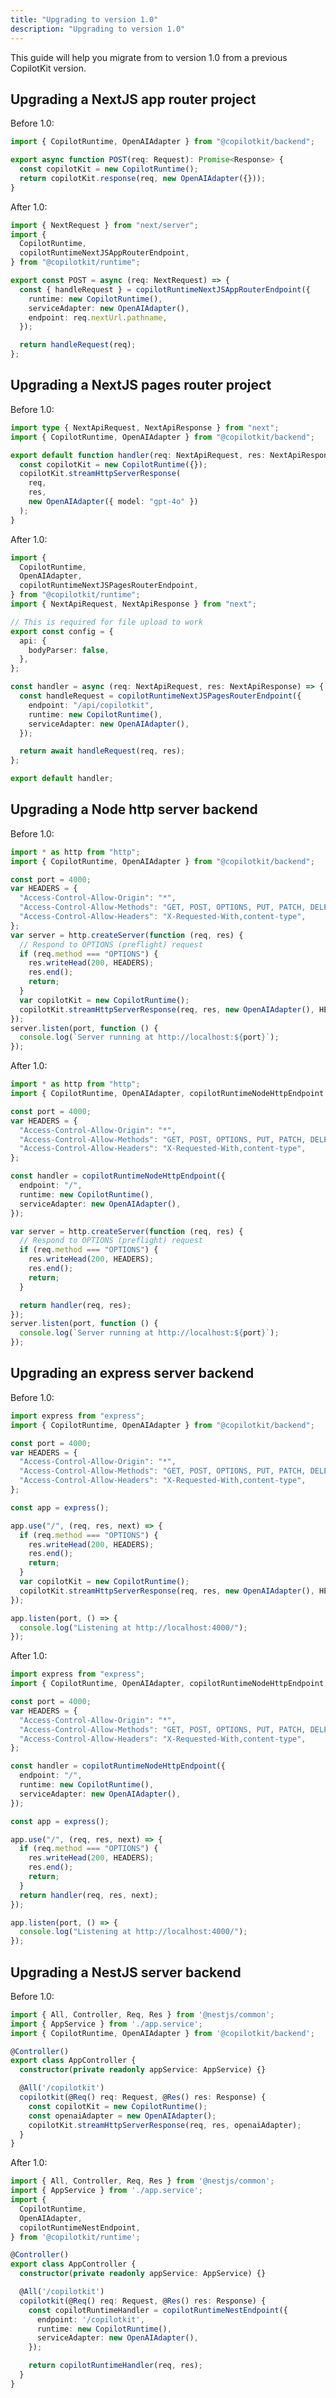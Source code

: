 ```yaml
---
title: "Upgrading to version 1.0"
description: "Upgrading to version 1.0"
---
```


This guide will help you migrate from to version 1.0 from a previous CopilotKit version.

## Upgrading a NextJS app router project

Before 1.0:

```ts
import { CopilotRuntime, OpenAIAdapter } from "@copilotkit/backend";

export async function POST(req: Request): Promise<Response> {
  const copilotKit = new CopilotRuntime();
  return copilotKit.response(req, new OpenAIAdapter({}));
}
```

After 1.0:

```ts
import { NextRequest } from "next/server";
import {
  CopilotRuntime,
  copilotRuntimeNextJSAppRouterEndpoint,
} from "@copilotkit/runtime";

export const POST = async (req: NextRequest) => {
  const { handleRequest } = copilotRuntimeNextJSAppRouterEndpoint({
    runtime: new CopilotRuntime(),
    serviceAdapter: new OpenAIAdapter(),
    endpoint: req.nextUrl.pathname,
  });

  return handleRequest(req);
};
```

## Upgrading a NextJS pages router project

Before 1.0:

```ts
import type { NextApiRequest, NextApiResponse } from "next";
import { CopilotRuntime, OpenAIAdapter } from "@copilotkit/backend";

export default function handler(req: NextApiRequest, res: NextApiResponse) {
  const copilotKit = new CopilotRuntime({});
  copilotKit.streamHttpServerResponse(
    req,
    res,
    new OpenAIAdapter({ model: "gpt-4o" })
  );
}
```

After 1.0:

```ts
import {
  CopilotRuntime,
  OpenAIAdapter,
  copilotRuntimeNextJSPagesRouterEndpoint,
} from "@copilotkit/runtime";
import { NextApiRequest, NextApiResponse } from "next";

// This is required for file upload to work
export const config = {
  api: {
    bodyParser: false,
  },
};

const handler = async (req: NextApiRequest, res: NextApiResponse) => {
  const handleRequest = copilotRuntimeNextJSPagesRouterEndpoint({
    endpoint: "/api/copilotkit",
    runtime: new CopilotRuntime(),
    serviceAdapter: new OpenAIAdapter(),
  });

  return await handleRequest(req, res);
};

export default handler;
```

## Upgrading a Node http server backend

Before 1.0:

```ts
import * as http from "http";
import { CopilotRuntime, OpenAIAdapter } from "@copilotkit/backend";

const port = 4000;
var HEADERS = {
  "Access-Control-Allow-Origin": "*",
  "Access-Control-Allow-Methods": "GET, POST, OPTIONS, PUT, PATCH, DELETE",
  "Access-Control-Allow-Headers": "X-Requested-With,content-type",
};
var server = http.createServer(function (req, res) {
  // Respond to OPTIONS (preflight) request
  if (req.method === "OPTIONS") {
    res.writeHead(200, HEADERS);
    res.end();
    return;
  }
  var copilotKit = new CopilotRuntime();
  copilotKit.streamHttpServerResponse(req, res, new OpenAIAdapter(), HEADERS);
});
server.listen(port, function () {
  console.log(`Server running at http://localhost:${port}`);
});
```

After 1.0:

```ts
import * as http from "http";
import { CopilotRuntime, OpenAIAdapter, copilotRuntimeNodeHttpEndpoint } from "@copilotkit/runtime";

const port = 4000;
var HEADERS = {
  "Access-Control-Allow-Origin": "*",
  "Access-Control-Allow-Methods": "GET, POST, OPTIONS, PUT, PATCH, DELETE",
  "Access-Control-Allow-Headers": "X-Requested-With,content-type",
};

const handler = copilotRuntimeNodeHttpEndpoint({
  endpoint: "/",
  runtime: new CopilotRuntime(),
  serviceAdapter: new OpenAIAdapter(),
});

var server = http.createServer(function (req, res) {
  // Respond to OPTIONS (preflight) request
  if (req.method === "OPTIONS") {
    res.writeHead(200, HEADERS);
    res.end();
    return;
  }

  return handler(req, res);
});
server.listen(port, function () {
  console.log(`Server running at http://localhost:${port}`);
});
```

## Upgrading an express server backend


Before 1.0:

```ts
import express from "express";
import { CopilotRuntime, OpenAIAdapter } from "@copilotkit/backend";

const port = 4000;
var HEADERS = {
  "Access-Control-Allow-Origin": "*",
  "Access-Control-Allow-Methods": "GET, POST, OPTIONS, PUT, PATCH, DELETE",
  "Access-Control-Allow-Headers": "X-Requested-With,content-type",
};

const app = express();

app.use("/", (req, res, next) => {
  if (req.method === "OPTIONS") {
    res.writeHead(200, HEADERS);
    res.end();
    return;
  }
  var copilotKit = new CopilotRuntime();
  copilotKit.streamHttpServerResponse(req, res, new OpenAIAdapter(), HEADERS);
});

app.listen(port, () => {
  console.log("Listening at http://localhost:4000/");
});
```

After 1.0:

```ts
import express from "express";
import { CopilotRuntime, OpenAIAdapter, copilotRuntimeNodeHttpEndpoint } from "@copilotkit/runtime";

const port = 4000;
var HEADERS = {
  "Access-Control-Allow-Origin": "*",
  "Access-Control-Allow-Methods": "GET, POST, OPTIONS, PUT, PATCH, DELETE",
  "Access-Control-Allow-Headers": "X-Requested-With,content-type",
};

const handler = copilotRuntimeNodeHttpEndpoint({
  endpoint: "/",
  runtime: new CopilotRuntime(),
  serviceAdapter: new OpenAIAdapter(),
});

const app = express();

app.use("/", (req, res, next) => {
  if (req.method === "OPTIONS") {
    res.writeHead(200, HEADERS);
    res.end();
    return;
  }
  return handler(req, res, next);
});

app.listen(port, () => {
  console.log("Listening at http://localhost:4000/");
});
```

## Upgrading a NestJS server backend


Before 1.0:

```ts
import { All, Controller, Req, Res } from '@nestjs/common';
import { AppService } from './app.service';
import { CopilotRuntime, OpenAIAdapter } from '@copilotkit/backend';

@Controller()
export class AppController {
  constructor(private readonly appService: AppService) {}

  @All('/copilotkit')
  copilotkit(@Req() req: Request, @Res() res: Response) {
    const copilotKit = new CopilotRuntime();
    const openaiAdapter = new OpenAIAdapter();
    copilotKit.streamHttpServerResponse(req, res, openaiAdapter);
  }
}
```

After 1.0:

```ts
import { All, Controller, Req, Res } from '@nestjs/common';
import { AppService } from './app.service';
import {
  CopilotRuntime,
  OpenAIAdapter,
  copilotRuntimeNestEndpoint,
} from '@copilotkit/runtime';

@Controller()
export class AppController {
  constructor(private readonly appService: AppService) {}

  @All('/copilotkit')
  copilotkit(@Req() req: Request, @Res() res: Response) {
    const copilotRuntimeHandler = copilotRuntimeNestEndpoint({
      endpoint: '/copilotkit',
      runtime: new CopilotRuntime(),
      serviceAdapter: new OpenAIAdapter(),
    });

    return copilotRuntimeHandler(req, res);
  }
}
```